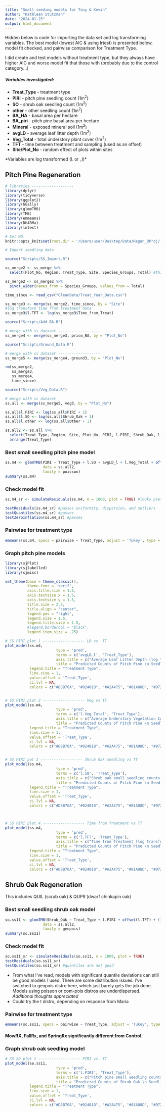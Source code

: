 ```yaml
---
title: "Small seeding models for Tony & Kevin"
author: "Kathleen Stutzman"
date: "2024-01-25"
output: html_document
---
```


Hidden below is code for importing the data set and log transforming variables. The best model (lowest AIC & using lrtest) is presented below, model fit checked, and pairwise comparison for Treatment Type.  

I did create and test models without treatment type, but they always have higher AIC and worse model fit that those with (probably due to the control category...)  

##### Variables investigated:
- **Treat_Type** - treatment type
- **PIRI** - pitch pine seedling count (1m^2^)
- **SO** - shrub oak seedling count (1m^2^)
- **other** - other seedling count (1m^2^)
- **BA_HA** - basal area per hectare
- **BA_piri** - pitch pine basal area per hectare
- **Mineral** - exposed mineral soil (1m^2^)
- **avgLD** - average leaf litter depth (1m^2^)
- **Veg_Total** - total understory plant cover (1m^2^)
- **TFT** - time between treatment and sampling (used as an offset)
- **Site/Plot_No** - random effect of plots within sites

*Variables are log transformed (l. or _l)*

## Pitch Pine Regeneration

```r
# libraries -------------------
library(dplyr)
library(tidyverse)
library(ggplot2)
library(GGally)
library(glmmTMB)
library(TMB)
library(emmeans)
library(DHARMa)
library(lmtest)
```

```r
# Set WD:
knitr::opts_knit$set(root.dir = '/Users/user/Desktop/Data/Regen_RProj/')
```

```r
# Import seedling data

source("Scripts/SS_Import.R")

ss_merge2 <- ss_merge %>% 
  select(Plot_No, Region, Treat_Type, Site, Species_Groups, Total) #this is dropping stump sprout, browse, and germinate data

ss_merge2 <- ss_merge2 %>% 
  pivot_wider(names_from = Species_Groups, values_from = Total)

time_since <- read_csv("CleanData/Treat_Year_Data.csv")

ss_merge3 <- merge(ss_merge2, time_since, by = "Site")
#log transform time from treatment data
ss_merge3$l.TFT <- log(ss_merge3$Time_from_Treat)

source("Scripts/Add_BA.R")

# merge with ss dataset -------------------
ss_merge4 <- merge(ss_merge3, prism_BA, by = "Plot_No")

source("Scripts/Ground_Data.R")

# merge with ss dataset -------------------
ss_merge5 <- merge(ss_merge4, ground3, by = "Plot_No")

rm(ss_merge2,
   ss_merge3,
   ss_merge4,
   time_since)

source("Scripts/Veg_Data.R")

# merge with ss dataset 
ss.all <- merge(ss_merge5, veg3, by = "Plot_No")

ss.all$l.PIRI <- log(ss.all$PIRI + 1)
ss.all$l.SO <- log(ss.all$Shrub_Oak + 1)
ss.all$l.other <- log(ss.all$Other + 1)

ss.all2 <- ss.all %>% 
  select(Treat_Type, Region, Site, Plot_No, PIRI, l.PIRI, Shrub_Oak, l.SO, Other, l.other, Time_from_Treat, l.TFT, BA_HA, l.BA_HA, PIRI.BA_HA, l.BA_piri, Mineral_Soil, l.Mineral, Litter_Duff, avgLD, avgLD_l, Veg_Total, l.Veg_Total) %>% 
  arrange(Treat_Type)
```

### Best small seedling pitch pine model
```r
ss.m4 <- glmmTMB(PIRI ~ Treat_Type + l.SO + avgLD_l + l.Veg_Total + offset(l.TFT) + (1|Site/Plot_No),
                 data = ss.all2,
                 family = poisson)
summary(ss.m4)
```

### Check model fit
```r
ss.m4_sr <- simulateResiduals(ss.m4, n = 1000, plot = TRUE) #looks pretty good

testResiduals(ss.m4_sr) #passes uniformity, dispersion, and outliers
testQuantiles(ss.m4_sr) #passes
testZeroInflation(ss.m4_sr) #passes
```

### Pairwise for treatment type
```r
emmeans(ss.m4, specs = pairwise ~ Treat_Type, adjust = 'Tukey', type = 'response')
```

### Graph pitch pine models
```r
library(sjPlot)
library(sjlabelled)
library(sjmisc)

set_theme(base = theme_classic(),
          theme.font = 'serif',
          axis.title.size = 1.5,
          axis.textsize.x = 1.5,
          axis.textsize.y = 1.5,
          title.size = 2.5,
          title.align = "center",
          legend.pos = "right",
          legend.size = 1.5,
          legend.title.size = 1.5,
          #legend.bordercol = "black",
          legend.item.size = .75)

# SS PIRI plot 1 ------------------- LD vs. TT
plot_model(ss.m4, 
                       type = 'pred', 
                       terms = c('avgLD_l', 'Treat_Type'),
                       axis.title = c("Average Leaf Litter Depth (log transformed)", "Total Count of Pitch Pine"),
                       title = "Predicted Counts of Pitch Pine \n Seedlings <50cm",
           legend.title = "Treatment Type",
           line.size = 1,
           value.offset = 'Treat_Type',
           ci.lvl = NA,
           colors = c("#D8B70A", "#02401B", "#A2A475", "#81A88D", "#972D15")) 


# SS PIRI plot 2 ------------------- Veg vs TT
plot_model(ss.m4, 
                       type = 'pred', 
                       terms = c('l.Veg_Total', 'Treat_Type'),
                       axis.title = c("Average Understory Vegetation Cover (log transformed)", "Total Count of Pitch Pine"),
                       title = "Predicted Counts of Pitch Pine \n Seedlings <50cm",
           legend.title = "Treatment Type",
           line.size = 1,
           value.offset = 'Treat_Type',
           ci.lvl = NA,
           colors = c("#D8B70A", "#02401B", "#A2A475", "#81A88D", "#972D15")) 


# SS PIRI pot 3 ------------------- Shrub Oak seedling vs TT
plot_model(ss.m4, 
                       type = 'pred', 
                       terms = c('l.SO', 'Treat_Type'),
                       axis.title = c("Shrub oak small seedling counts (log transformed)", "Total Count of Pitch Pine"),
                       title = "Predicted Counts of Pitch Pine \n Seedlings <50cm",
           legend.title = "Treatment Type",
           line.size = 1,
           value.offset = 'Treat_Type',
           ci.lvl = NA,
           colors = c("#D8B70A", "#02401B", "#A2A475", "#81A88D", "#972D15")) 



# SS PIRI plot 4 ------------------- Time from Treatment vs TT
plot_model(ss.m4, 
                       type = 'pred', 
                       terms = c('l.TFT', 'Treat_Type'),
                       axis.title = c("Time from Treatment (log transformed)", "Total Count of Pitch Pine"),
                       title = "Predicted Counts of Pitch Pine \n Seedlings <50cm",
           legend.title = "Treatment Type",
           line.size = 1,
           value.offset = 'Treat_Type',
           ci.lvl = NA,
           colors = c("#D8B70A", "#02401B", "#A2A475", "#81A88D", "#972D15")) 
```
  




## Shrub Oak Regeneration
This includes QUIL (scrub oak) & QUPR (dwarf chinkapin oak)

### Best small seedling shrub oak model
```r
so.ss11 <- glmmTMB(Shrub_Oak ~ Treat_Type + l.PIRI + offset(l.TFT) + (1|Site/Plot_No),
                 data = ss.all2,
                 family = genpois)
summary(so.ss11)
```

### Check model fit
```r
so.ss11_sr <- simulateResiduals(so.ss11, n = 1000, plot = TRUE)
testResiduals(so.ss11_sr)
testQuantiles(so.ss11_sr) #quantiles are not good
```
- From what I've read, models with significant quantile deviations can still be good models / used. There are some distribution issues. I've switched to genpois distro here, which just barely gets the job done. Models using poisson or com-pois distros are underdispersed. *Additional thoughts appreciated*
- Could try the t distro, depending on response from Maria

### Pairwise for treatment type
```r
emmeans(so.ss11, specs = pairwise ~ Treat_Type, adjust = 'Tukey', type = 'response')
```
#### MowRX, FallRx, and SpringRx significantly different from Control.


### Graph shrub oak seedling model
```r
# SS SO plot 1 ------------------- PIRI vs. TT
plot_model(so.ss11, 
                       type = 'pred', 
                       terms = c('l.PIRI', 'Treat_Type'),
                       axis.title = c("Pitch pine small seedling counts (log transformed)", "Total Count of Shrub Oak"),
                       title = "Predicted Counts of Shrub Oak \n Seedlings <50cm",
           legend.title = "Treatment Type",
           line.size = 1,
           value.offset = 'Treat_Type',
           ci.lvl = NA,
           colors = c("#D8B70A", "#02401B", "#A2A475", "#81A88D", "#972D15")) 
````






















